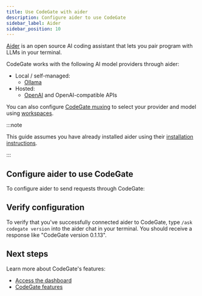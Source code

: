 ```yaml
---
title: Use CodeGate with aider
description: Configure aider to use CodeGate
sidebar_label: Aider
sidebar_position: 10
---
```



[Aider](https://aider.chat/) is an open source AI coding assistant that lets you
pair program with LLMs in your terminal.

CodeGate works with the following AI model providers through aider:

- Local / self-managed:
  - [Ollama](https://ollama.com/)
- Hosted:
  - [OpenAI](https://openai.com/api/) and OpenAI-compatible APIs

You can also configure [CodeGate muxing](../features/muxing.mdx) to select your
provider and model using [workspaces](../features/workspaces.mdx).

:::note

This guide assumes you have already installed aider using their
[installation instructions](https://aider.chat/docs/install.html).

:::

## Configure aider to use CodeGate

To configure aider to send requests through CodeGate:

<AiderProviders />

## Verify configuration

To verify that you've successfully connected aider to CodeGate, type
`/ask codegate version` into the aider chat in your terminal. You should receive
a response like "CodeGate version 0.1.13".

## Next steps

Learn more about CodeGate's features:

- [Access the dashboard](../how-to/dashboard.md)
- [CodeGate features](../features/index.mdx)
